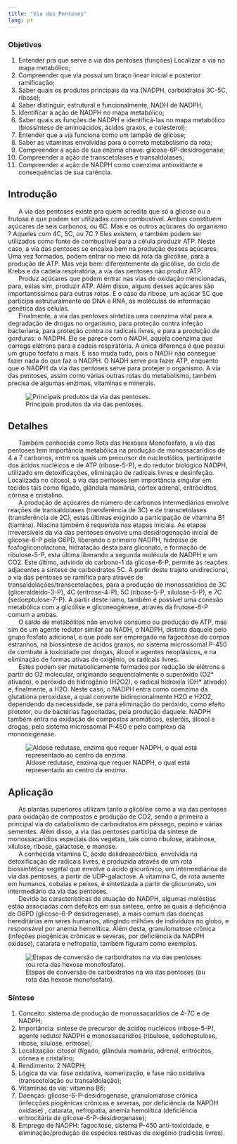 ```yaml
---
title: "Via das Pentoses"
lang: pt
---
```



```{=html}
<script async src="https://www.googletagmanager.com/gtag/js?id=G-S1L73VGCG5"></script>
```
```{=html}
<script>
  window.dataLayer = window.dataLayer || [];
  function gtag(){dataLayer.push(arguments);}
  gtag('js', new Date());

  gtag('config', 'G-S1L73VGCG5');
</script>
```

### Objetivos {.unnumbered}

1. Entender pra que serve a via das pentoses (funções)
Localizar a via no mapa metabólico;
1. Compreender que via possui um braço linear inicial e posterior ramificação;
1. Saber quais os produtos principais da via (NADPH, carboidratos 3C-5C, ribose); 
1. Saber distinguir, estrutural e funcionalmente, NADH de NADPH;
1. Identificar a ação de NADPH no mapa metabólico;
1. Saber quais as funções de NADPH e identificá-las no mapa metabólico (biossíntese de aminoácidos, ácidos graxos, e colesterol);
1. Entender que a via funciona como um tampão de glicose;
1. Saber as vitaminas envolvidas para o correto metabolismo da rota;
1. Compreender a ação de sua enzima chave: glicose-6P-desidrogenase;
1. Compreender a ação de transcetolases e transaldolases;
1. Compreender a ação de NADPH como coenzima antioxidante e consequências de sua carência.

## Introdução

|       A via das pentoses existe pra quem acredita que só a glicose ou a frutose é que podem ser  utilizadas como combustível. Ambas constituem açúcares de seis carbonos, ou 6C. Mas e os outros açúcares do organismo ? Aqueles com 4C, 5C, ou 7C ? Eles existem, e também podem ser utilizados como fonte de combustível para a célula produzir ATP. Neste caso, a via das pentoses se encaixa bem na produção desses açúcares. Uma vez formados, podem entrar no meio da rota da glicólise, para a produção de ATP. Mas veja bem: diferentemente da glicólise, do ciclo de Krebs e da cadeia respiratória, a via das pentoses não produz ATP. 

|       Produz açúcares que podem entrar nas vias de oxidação mencionadas, para, estas sim, produzir ATP. Além disso, alguns desses açúcares são importantíssimos para outras rotas. É o caso da ribose, um açúcar 5C que participa estruturalmente do DNA e RNA, as moléculas de informação genética das células. 

|       Finalmente, a via das pentoses sintetiza uma coenzima vital para a degradação de drogas no organismo, para proteção contra infeção bacteriana, para proteção contra os radicais livres, e para a produção de gorduras: o NADPH. Ele se parece com o NADH, aquela coenzima que carrega elétrons para a cadeia respiratória. A única diferença é que possui um grupo fosfato a mais. E isso muda tudo, pois o NADH não consegue fazer nada do que faz o NADPH. O NADH serve pra fazer ATP, enquanto que o NADPH da via das pentoses serve para protejer o organismo.  A via das pentoses, assim como várias outras rotas do metabolismo, também precisa de algumas enzimas, vitaminas e minerais.


![Principais produtos da via das pentoses.](prodPent.png){#prodPent}

## Detalhes

|       Também conhecida como Rota das Hexoses Monofosfato, a via das pentoses tem importância metabólica na produção de monossacarídios de 4 a 7 carbonos, entre os quais um precursor de nucleotídios, participante dos ácidos nucléicos e de ATP (ribose-5-P), e do redutor biológico NADPH, utilizado em detoxificações, eliminação de radicais livres e desinfeção. Localizada no citosol, a via das pentoses tem importância singular em tecidos tais como fígado, glândula mamária, córtex adrenal, eritrócidtos, córnea e cristalino. 

|       A produção de açúcares de número de carbonos intermediários envolve reações de transaldolases (transferência de 3C) e de transcetolases (transferência de 2C), estas últimas exigindo a participação de vitamina B1 (tiamina). Niacina também é requerida nas etapas iniciais. As etapas irreversíveis da via das pentoses envolve uma desidrogenação inicial de glicose-6-P pela G6PD, liberando o primeiro NADPH, hidrólise de fosfogliconolactona, hidratação desta para gliconato, e formação de ribulose-5-P, esta última liberando a segunda molécula de NADPH e um CO2. Este último, advindo do carbono-1 da glicose-6-P, permite às reações adjacentes a síntese de carboidratos 5C. A partir deste trajeto unidirecional, a via das pentoses se ramifica para através de transaldolações/transcetolações, para a produção de monossarídios de 3C (gliceraldeído-3-P), 4C (eritrose-4-P), 5C (ribose-5-P, xilulose-5-P), e 7C (sedoeptulose-7-P). A partir deste ramo, também é possível uma conexão metabólica com a glicólise e gliconeogênese, através da frutose-6-P comum a ambas. 


|       O saldo de metabólitos não envolve consumo ou produção de ATP, mas sim de um agente redutor similar ao NADH, o NADPH, distinto daquele pelo grupo fosfato adicional, e que pode ser empregado na fagocitose de corpos estranhos, na biossíntese de ácidos graxos, no sistema microssomal P-450 de combate à toxicidade por drogas, álcool e agentes neoplásicos, e na eliminação de formas ativas de oxigênio, os radicais livres. 

|       Estes podem ser metabolicamente formados por redução de elétrons a partir do O2 molecular, originando sequencialmente o superóxido (O2* ativado), o peróxido de hidrogênio (H2O2), o radical hidroxila (OH* ativado) e, finalmente, a H2O. Neste caso, o NADPH entra como coenzima da glutationa peroxidase, a qual converte bidirecionalmente H2O e H2O2, dependendo da necessidade, se para eliminação do peróxido, como efeito protetor, ou de bactérias fagocitadas, pela produção daquele. NADPH também entra na oxidação de compostos aromáticos, esteróis, álcool e drogas, pelo sistema microssomal P-450 e pelo complexo da monooxigenase. 

![Aldose redutase, enzima que requer NADPH, o qual está representado ao centro da enzima.](aldoseredut.png){#fig-aldoseredut}

## Aplicação

|       As plantas superiores utilizam tanto a glicólise como a via das pentoses para oxidação de compostos e produção de CO2, sendo a primeira a principal via do catabolismo de carboidratos em pêssego, pepino e várias sementes. Além disso, a via das pentoses participa da síntese de monossacarídios especiais dos vegetais, tais como ribulose, arabinose, xilulose, ribose, galactose, e manose. 

|       A conhecida vitamina C, ácido deiidroascórbico, envolvida na detoxificação de radicais livres, é produzida através de um rota biossintética vegetal que envolve o ácido glicurônico, um intermediárioa da via das pentoses, a partir de UDP-galactose. A vitamina C, de rota ausente em humanos, cobaias e peixes, é sintetizada a partir de glicuronato, um intermediário da via das pentoses.

|       Devido às características de atuação do NADPH, algumas moléstias estão associadas com defeitos em sua síntese, entre as quais a deficiência de G6PD (glicose-6-P desidrogenase), a mais comum das doenças hereditárias em seres humanos, atingindo milhões de indivíduos no globo, e responsável por anemia hemolítica. Além desta, granulomatose crônica (infeções piogênicas crônicas e severas, por deficiência da NADPH oxidase), catarata e  nefropatia, também figuram como exemplos.

![Etapas de conversão de carboidratos na via das pentoses (ou rota das hexose monofosfato).](viaPentoses.png){#fig-viaPentoses}

### Síntese {.unnumbered}

1. Conceito: sistema de produção de monossacarídios de 4-7C e de NADPH; 
1. Importância: síntese de precursor de ácidos nucléicos (ribose-5-P), agente redutor NADPH e monossacarídios (ribulose, sedoheptulose, ribose, xilulose, eritrose);
1. Localização: citosol (fígado, glândula mamária, adrenal, eritrócitos, córnea e cristalino;
1. Rendimento: 2 NADPH;
1. Lógica da via: fase oxidativa, isomerização, e fase não oxidativa (transcetolação ou transaldolação);
1. Vitaminas da via: vitamina B6;
1. Doenças: glicose-6-P-desidrogenase, granulomatose crônica (infecções piogênicas crônicas e severas, por deficiência da NAPDH oxidase) , catarata, nefropatia, anemia hemolítica (deficiência eritrocitária de glicose-6-P-desidrogenase);
1. Emprego de NADPH: fagocitose, sistema P-450 anti-toxicidade, e eliminação/produção de
espécies reativas de oxigênio (radicais livres).

